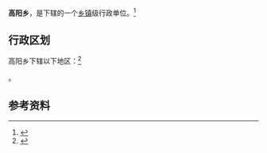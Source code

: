 {{中国乡级行政区|35/07/21/203/000}}

'''高阳乡'''，是{{PRC admin/fullname|35/07/21/203/000|3}}下辖的一个[[乡镇|乡镇]]级行政单位。<ref>{{PRC admin/ref sgc|{{PRC admin/parent|35/07/21/203/000}}}}</ref>

== 行政区划 ==

高阳乡下辖以下地区：<ref>{{PRC admin/ref sgc|35/07/21/203/000}}</ref>

{{PRC admin/children|35/07/21/203/000}}。

== 参考资料 ==

{{reflist}}

{{行政区划小作品}}
{{PRC admin/navcat|35/07/21/203/000}}